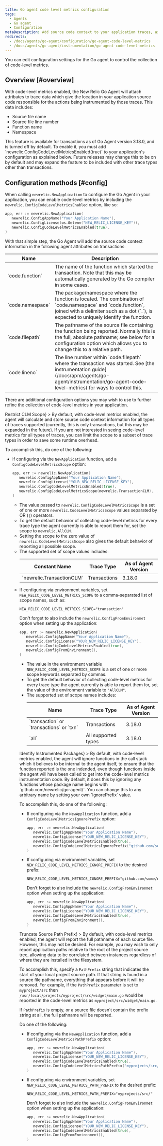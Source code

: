 ```yaml
---
title: Go agent code level metrics configuration
tags:
  - Agents
  - Go agent
  - Configuration
metaDescription: Add source code context to your application traces, associating the trace data with the specific code being instrumented.
redirects:
  - /docs/agents/go-agent/configuration/go-agent-code-level-metrics
  - /docs/agents/go-agent/instrumentation/go-agent-code-level-metrics
---
```


You can edit configuration settings for the Go agent to control the collection of code-level metrics. 

## Overview [#overview]

With code-level metrics enabled, the New Relic Go Agent will attach attributes to trace data which give the location in your application source code
responsible for the actions being instrumented by those traces. This data includes:
 * Source file name
 * Source file line number
 * Function name
 * Namespace

<Callout variant="important">
    This feature is available for transactions as of Go Agent version 3.18.0, and is turned off by default. To enable it, you must
    add `newrelic.ConfigCodeLevelMetricsEnabled(true)` to your application's configuration as explained below. Future releases may
    change this to be on by default and may expand the feature to be included with other trace types other than transactions.
</Callout>

## Configuration methods [#config]

When calling `newrelic.NewApplication` to configure the Go Agent in your application, you can enable code-level metrics by
including the `newrelic.ConfigCodeLevelMetricsEnabled` option, like so:

```go
app, err := newrelic.NewApplication(
   newrelic.ConfigAppName("Your Application Name"),
   newrelic.ConfigLicense(os.Getenv("NEW_RELIC_LICENSE_KEY")),
   newrelic.ConfigCodeLevelMetricsEnabled(true),
)
```

With that simple step, the Go Agent will add the source code context information in the following agent attributes on transactions:
<table>
 <thead>
  <tr>
   <th>
    Name
   </th>
   <th>
    Description
   </th>
  </tr>
 </thead>
 <tbody>
  <tr>
   <td>
    `code.function`
   </td>
   <td>
    The name of the function which started the transaction. Note that this may be automatically generated by the Go compiler in some cases.
   </td>
  </tr>
  <tr>
   <td>
    `code.namespace`
   </td>
   <td>
    The package/namespace where the function is located. The combination of `code.namespace` and `code.function`, joined with a delimiter such as
    a dot (`.`), is expected to uniquely identify the function.
   </td>
  </tr>
  <tr>
   <td>
    `code.filepath`
   </td>
   <td>
    The pathname of the source file containing the function being reported. Normally this is the full, absolute pathname; see below for
    a configuration option which allows you to change this to a relative path.
   </td>
  </tr>
  <tr>
   <td>
    `code.lineno`
   </td>
   <td>
    The line number within `code.filepath` where the transaction was started. See [the instrumentation guide](/docs/apm/agents/go-agent/instrumentation/go-agent-code-level-metrics) for ways to control this.
   </td>
  </tr>
 </tbody>
</table>

There are additional configuration options you may wish to use to further refine the collection of code-level metrics in your application.

<CollapserGroup>
  <Collapser
    id="go-clm-config-scope"
    title={<>Restrict CLM Scope</>}
  >
  By default, with code-level metrics enabled, the agent will calculate and store source code context information for all types of traces
  supported (currently, this is only transactions, but this may be expanded in the future). If you are not interested in seeing code-level
  metrics for all types of traces, you can limit the scope to a subset of trace types in order to save some runtime overhead.

  To accomplish this, do one of the following:

  * If configuring via the `NewApplication` function, add a `ConfigCodeLevelMetricsScope` option:

    ```go
    app, err := newrelic.NewApplication(
       newrelic.ConfigAppName("Your Application Name"),
       newrelic.ConfigLicense("YOUR_NEW_RELIC_LICENSE_KEY"),
       newrelic.ConfigCodeLevelMetricsEnabled(true),
       newrelic.ConfigCodeLevelMetricsScope(newrelic.TransactionCLM),  // transactions only
    )
    ```
      * The value passed to `newrelic.ConfigCodeLevelMetricsScope` is a set of one or more `newrelic.CodeLevelMetricsScope` values separated by OR (`|`) operators.
      * To get the default behavior of collecting code-level metrics for every trace type the agent currently is able to report them for, set the scope to `newrelic.AllCLM`.
      * Setting the scope to the zero value of `newrelic.CodeLevelMetricsScope` also gives the default behavior of reporting all possible scope.
      * The supported set of scope values includes:
        <table>
	 <thead>
	  <tr>
	   <th>
	    Constant Name
	   </th>
	   <th>
	    Trace Type
	   </th>
	   <th>
	    As of Agent Version
	   </th>
	  </tr>
	 </thead>
	 <tbody>
	  <tr>
	   <td>
	    `newrelic.TransactionCLM`
	   </td>
	   <td>
	    Transactions
	   </td>
	   <td>
	    3.18.0
	   </td>
	  </tr>
	 </tbody>
	</table>
  * If configuring via environment variables, set `NEW_RELIC_CODE_LEVEL_METRICS_SCOPE` to a comma-separated list of scope names, such as:
    ```
    NEW_RELIC_CODE_LEVEL_METRICS_SCOPE="transaction"
    ```

    Don't forget to also include the `newrelic.ConfigFromEnvironmet` option when setting up the application:

    ```go
    app, err := newrelic.NewApplication(
       newrelic.ConfigAppName("Your Application Name"),
       newrelic.ConfigLicense("YOUR_NEW_RELIC_LICENSE_KEY"),
       newrelic.ConfigCodeLevelMetricsEnabled(true),
       newrelic.ConfigFromEnvironment(),
    )
    ```
      * The value in the environment variable `NEW_RELIC_CODE_LEVEL_METRICS_SCOPE` is a set of one or more scope keywords separated by commas.
      * To get the default behavior of collecting code-level metrics for every trace type the agent currently is able to report them for, set the value of the environment variable to `"AllCLM"`.
      * The supported set of scope names includes:
        <table>
	 <thead>
	  <tr>
	   <th>
	    Name
	   </th>
	   <th>
	    Trace Type
	   </th>
	   <th>
	    As of Agent Version
	   </th>
	  </tr>
	 </thead>
	 <tbody>
	  <tr>
	   <td>
	    `transaction` or `transactions` or `txn`
	   </td>
	   <td>
	    Transactions
	   </td>
	   <td>
	    3.18.0
	   </td>
	  </tr>
	  <tr>
	   <td>
	    `all`
	   </td>
	   <td>
	    All supported types
	   </td>
	   <td>
	    3.18.0
	   </td>
	  </tr>
	 </tbody>
	</table>
  </Collapser>
  <Collapser
    id="go-clm-config-ignore-prefix"
    title={<>Identify Instrumented Packages</>}
  >
  By default, with code-level metrics enabled, the agent will ignore functions in the call stack which it believes to be internal
  to the agent itself, to ensure that the function reported is the one indended, even though functions inside the agent will have
  been called to get into the code-level metrics instrumentation code. By default, it does this by ignoring any functions whose
  package name begins with `github.com/newrelic/go-agent/`. You can change this to any arbitrary name by setting your own
  `IgnorePrefix` value.

  To accomplish this, do one of the following:

  * If configuring via the `NewApplication` function, add a `ConfigCodeLevelMetricsIgnorePrefix` option:

    ```go
    app, err := newrelic.NewApplication(
       newrelic.ConfigAppName("Your Application Name"),
       newrelic.ConfigLicense("YOUR_NEW_RELIC_LICENSE_KEY"),
       newrelic.ConfigCodeLevelMetricsEnabled(true),
       newrelic.ConfigCodeLevelMetricsIgnorePrefix("github.com/some/other/name/"),
    )
    ```

  * If configuring via environment variables, set `NEW_RELIC_CODE_LEVEL_METRICS_IGNORE_PREFIX` to the desired prefix:
    ```
    NEW_RELIC_CODE_LEVEL_METRICS_IGNORE_PREFIX="github.com/some/other/name/"
    ```

    Don't forget to also include the `newrelic.ConfigFromEnvironmet` option when setting up the application:

    ```go
    app, err := newrelic.NewApplication(
       newrelic.ConfigAppName("Your Application Name"),
       newrelic.ConfigLicense("YOUR_NEW_RELIC_LICENSE_KEY"),
       newrelic.ConfigCodeLevelMetricsEnabled(true),
       newrelic.ConfigFromEnvironment(),
    )
    ```
  </Collapser>
  <Collapser
    id="go-clm-config-path-prefix"
    title={<>Truncate Source Path Prefix</>}
  >
  By default, with code-level metrics enabled, the agent will report the full pathname of each source file. However, this may
  not be desired. For example, you may wish to only report application paths relative to the root of the project source
  tree, allowing data to be correlated between instances regardless of where they are installed in the filesystem.

  To accomplish this, specify a `PathPrefix` string that indicates the start of your local project source path. If that string is found
  in a source file pathname, everything that appears before it will be removed. For example, if the `PathPrefix` parameter
  is set to `myproject/src` then `/usr/local/projects/myproject/src/widget/main.go` would be reported in the code-level metrics
  as `myproject/src/widget/main.go`. 

  If `PathPrefix` is empty, or a source file doesn't contain the prefix string at all, the full pathname will be reported.

  Do one of the following:

  * If configuring via the `NewApplication` function, add a `ConfigCodeLevelMetricsPathPrefix` option:

    ```go
    app, err := newrelic.NewApplication(
       newrelic.ConfigAppName("Your Application Name"),
       newrelic.ConfigLicense("YOUR_NEW_RELIC_LICENSE_KEY"),
       newrelic.ConfigCodeLevelMetricsEnabled(true),
       newrelic.ConfigCodeLevelMetricsPathPrefix("myprojects/src/"),
    )
    ```

  * If configuring via environment variables, set `NEW_RELIC_CODE_LEVEL_METRICS_PATH_PREFIX` to the desired prefix:
    ```
    NEW_RELIC_CODE_LEVEL_METRICS_PATH_PREFIX="myprojects/src/"
    ```

    Don't forget to also include the `newrelic.ConfigFromEnvironmet` option when setting up the application:

    ```go
    app, err := newrelic.NewApplication(
       newrelic.ConfigAppName("Your Application Name"),
       newrelic.ConfigLicense("YOUR_NEW_RELIC_LICENSE_KEY"),
       newrelic.ConfigCodeLevelMetricsEnabled(true),
       newrelic.ConfigFromEnvironment(),
    )
    ```
  </Collapser>
</CollapserGroup>
